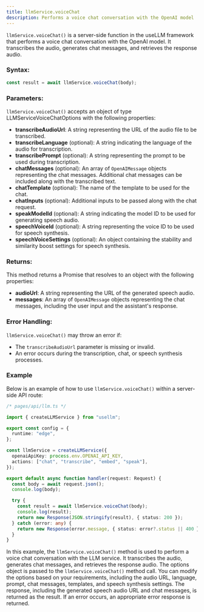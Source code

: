 ```yaml
---
title: llmService.voiceChat
description: Performs a voice chat conversation with the OpenAI model
---
```


`llmService.voiceChat()` is a server-side function in the useLLM framework that performs a voice chat conversation with the OpenAI model. It transcribes the audio, generates chat messages, and retrieves the response audio.

### Syntax:

```typescript
const result = await llmService.voiceChat(body);
```

### Parameters:

`llmService.voiceChat()` accepts an object of type LLMServiceVoiceChatOptions with the following properties:

- **transcribeAudioUrl**: A string representing the URL of the audio file to be transcribed.
- **transcribeLanguage** (optional): A string indicating the language of the audio for transcription.
- **transcribePrompt** (optional): A string representing the prompt to be used during transcription.
- **chatMessages** (optional): An array of `OpenAIMessage` objects representing the chat messages. Additional chat messages can be included along with the transcribed text.
- **chatTemplate** (optional): The name of the template to be used for the chat.
- **chatInputs** (optional): Additional inputs to be passed along with the chat request.
- **speakModelId** (optional): A string indicating the model ID to be used for generating speech audio.
- **speechVoiceId** (optional): A string representing the voice ID to be used for speech synthesis.
- **speechVoiceSettings** (optional): An object containing the stability and similarity boost settings for speech synthesis.

### Returns:

This method returns a Promise that resolves to an object with the following properties:

- **audioUrl**: A string representing the URL of the generated speech audio.
- **messages**: An array of `OpenAIMessage` objects representing the chat messages, including the user input and the assistant's response.

### Error Handling:

`llmService.voiceChat()` may throw an error if:

- The `transcribeAudioUrl` parameter is missing or invalid.
- An error occurs during the transcription, chat, or speech synthesis processes.

### Example

Below is an example of how to use `llmService.voiceChat()` within a server-side API route:

```typescript
/* pages/api/llm.ts */

import { createLLMService } from "usellm";

export const config = {
  runtime: "edge",
};

const llmService = createLLMService({
  openaiApiKey: process.env.OPENAI_API_KEY,
  actions: ["chat", "transcribe", "embed", "speak"],
});

export default async function handler(request: Request) {
  const body = await request.json();
  console.log(body);

  try {
    const result = await llmService.voiceChat(body);
    console.log(result);
    return new Response(JSON.stringify(result), { status: 200 });
  } catch (error: any) {
    return new Response(error.message, { status: error?.status || 400 });
  }
}

```

In this example, the `llmService.voiceChat()` method is used to perform a voice chat conversation with the LLM service. It transcribes the audio, generates chat messages, and retrieves the response audio. The options object is passed to the `llmService.voiceChat()` method call. You can modify the options based on your requirements, including the audio URL, language, prompt, chat messages, templates, and speech synthesis settings. The response, including the generated speech audio URL and chat messages, is returned as the result. If an error occurs, an appropriate error response is returned.